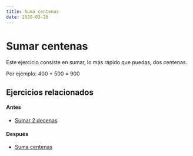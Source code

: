 ```yaml
---
title: Suma centenas
date: 2020-03-28
---
```



# Sumar centenas

<SumaCentenas2 />

Este ejercicio consiste en sumar, lo más rápido que puedas, dos centenas.

Por ejemplo: 400 + 500 = 900

## Ejercicios relacionados

#### Antes

- [Sumar 2 decenas](/calculo-mental/suma-decenas)

#### Después

- [Suma centenas](/calculo-mental/suma-centenas)

